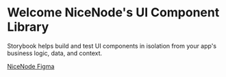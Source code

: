 
<Meta title="Introduction" />

# Welcome NiceNode's UI Component Library

Storybook helps build and test UI components in isolation from your app's business logic, data, and context.

<a href="https://www.figma.com/file/55uOYyGkAVEpvuSgYFcum3/nicenode?node-id=795%3A32538" target="_blank">
  NiceNode Figma
</a>
